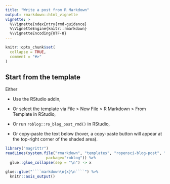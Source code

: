 ```yaml
---
title: "Write a post from R Markdown"
output: rmarkdown::html_vignette
vignette: >
  %\VignetteIndexEntry{rmd-guidance}
  %\VignetteEngine{knitr::rmarkdown}
  %\VignetteEncoding{UTF-8}
---
```


```r
knitr::opts_chunk$set(
  collapse = TRUE,
  comment = "#>"
)
```

## Start from the template

Either

* Use the RStudio addin,

* Or select the template via File > New File > R Markdown > From Template in RStudio,

* Or run `roblog::ro_blog_post_rmd()` in RStudio,

* Or copy-paste the text below (hover, a copy-paste button will appear at the top-right corner of the shaded area).

```r
library("magrittr")
readLines(system.file("rmarkdown", "templates", "ropensci-blog-post", "skeleton", "skeleton.Rmd",
                  package="roblog")) %>% 
  glue::glue_collapse(sep = "\n") -> x

glue::glue("````markdown\n{x}\n````") %>% 
  knitr::asis_output()
```

